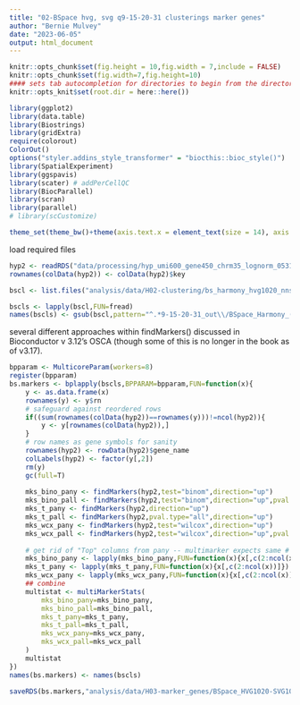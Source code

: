 ```yaml
---
title: "02-BSpace hvg, svg q9-15-20-31 clusterings marker genes"
author: "Bernie Mulvey"
date: "2023-06-05"
output: html_document
---
```


```r
knitr::opts_chunk$set(fig.height = 10,fig.width = 7,include = FALSE)
knitr::opts_chunk$set(fig.width=7,fig.height=10)
#### sets tab autocompletion for directories to begin from the directory containing the .Rproj session, instead of the script's directory if different
knitr::opts_knit$set(root.dir = here::here())

library(ggplot2)
library(data.table)
library(Biostrings)
library(gridExtra)
require(colorout)
ColorOut()
options("styler.addins_style_transformer" = "biocthis::bioc_style()")
library(SpatialExperiment)
library(ggspavis)
library(scater) # addPerCellQC
library(BiocParallel)
library(scran)
library(parallel)
# library(scCustomize)

theme_set(theme_bw()+theme(axis.text.x = element_text(size = 14), axis.title.x = element_text(size = 16), axis.text.y = element_text(size = 14), axis.title.y = element_text(size =16), plot.title = element_text(size = 20,hjust=0.5), strip.text = element_text(size=18), legend.text = element_text(size=10), legend.title = element_text(size=11,hjust=0.5)))
```

load required files
```r
hyp2 <- readRDS("data/processing/hyp_umi600_gene450_chrm35_lognorm_053123.RDS")
rownames(colData(hyp2)) <- colData(hyp2)$key

bscl <- list.files("analysis/data/H02-clustering/bs_harmony_hvg1020_nnsvg1020_9-15-20-31_out",pattern=".txt",full.names = T)

bscls <- lapply(bscl,FUN=fread)
names(bscls) <- gsub(bscl,pattern="^.*9-15-20-31_out\\/BSpace_Harmony_(.*)\\.txt$",replacement="\\1")
```

several different approaches within findMarkers() discussed in Bioconductor v 3.12's OSCA (though some of this is no longer in the book as of v3.17).

```r
bpparam <- MulticoreParam(workers=8)
register(bpparam)
bs.markers <- bplapply(bscls,BPPARAM=bpparam,FUN=function(x){
    y <- as.data.frame(x)
    rownames(y) <- y$rn
    # safeguard against reordered rows
    if((sum(rownames(colData(hyp2))==rownames(y)))!=ncol(hyp2)){
        y <- y[rownames(colData(hyp2)),]
    }
    # row names as gene symbols for sanity
    rownames(hyp2) <- rowData(hyp2)$gene_name
    colLabels(hyp2) <- factor(y[,2])
    rm(y)
    gc(full=T)
    
    mks_bino_pany <- findMarkers(hyp2,test="binom",direction="up")
    mks_bino_pall <- findMarkers(hyp2,test="binom",direction="up",pval.type="all")
    mks_t_pany <- findMarkers(hyp2,direction="up")
    mks_t_pall <- findMarkers(hyp2,pval.type="all",direction="up")
    mks_wcx_pany <- findMarkers(hyp2,test="wilcox",direction="up")
    mks_wcx_pall <- findMarkers(hyp2,test="wilcox",direction="up",pval.type="all")
    
    # get rid of "Top" columns from pany -- multimarker expects same # cols in all
    mks_bino_pany <- lapply(mks_bino_pany,FUN=function(x){x[,c(2:ncol(x))]})
    mks_t_pany <- lapply(mks_t_pany,FUN=function(x){x[,c(2:ncol(x))]})
    mks_wcx_pany <- lapply(mks_wcx_pany,FUN=function(x){x[,c(2:ncol(x))]})
    ## combine
    multistat <- multiMarkerStats(
        mks_bino_pany=mks_bino_pany,
        mks_bino_pall=mks_bino_pall,
        mks_t_pany=mks_t_pany,
        mks_t_pall=mks_t_pall,
        mks_wcx_pany=mks_wcx_pany,
        mks_wcx_pall=mks_wcx_pall
    )
    multistat
})
names(bs.markers) <- names(bscls)

saveRDS(bs.markers,"analysis/data/H03-marker_genes/BSpace_HVG1020-SVG1020_q9-15-20-31_findmarkers_out.RDS")

```


